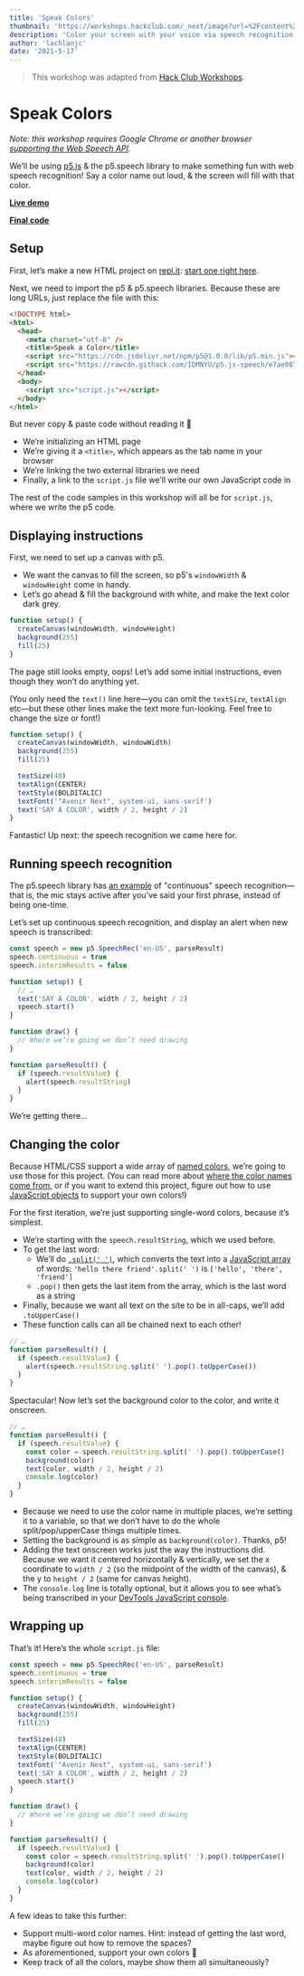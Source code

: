 ```yaml
---
title: 'Speak Colors'
thumbnail: 'https://workshops.hackclub.com/_next/image?url=%2Fcontent%2Fworkshops%2Fspeak_colors%2Fimg%2Fdemo.png&w=512&q=75'
description: 'Color your screen with your voice via speech recognition'
author: 'lachlanjc'
date: '2021-5-17'
---
```


> This workshop was adapted from [Hack Club Workshops](https://workshops.hackclub.com).

# Speak Colors

_Note: this workshop requires Google Chrome or another browser [supporting the Web Speech API](https://caniuse.com/mdn-api_speechrecognition)._

We’ll be using [p5.js](https://p5js.org) & the p5.speech library to make something fun with web speech recognition! Say a color name out loud, & the screen will fill with that color.

[**Live demo**](https://speak-colors.glitch.me)

[**Final code**](https://glitch.com/edit/#!/speak-colors)

## Setup

First, let’s make a new HTML project on [repl.it](https://repl.it): [start one right here](https://repl.it/languages/html).

Next, we need to import the p5 & p5.speech libraries. Because these are long URLs, just replace the file with this:

```html
<!DOCTYPE html>
<html>
  <head>
    <meta charset="utf-8" />
    <title>Speak a Color</title>
    <script src="https://cdn.jsdelivr.net/npm/p5@1.0.0/lib/p5.min.js"></script>
    <script src="https://rawcdn.githack.com/IDMNYU/p5.js-speech/e7ae007d61f048fc2379971b0de7d5db8abb7eee/lib/p5.speech.js"></script>
  </head>
  <body>
    <script src="script.js"></script>
  </body>
</html>
```

But never copy & paste code without reading it 🙂

- We’re initializing an HTML page
- We’re giving it a `<title>`, which appears as the tab name in your browser
- We’re linking the two external libraries we need
- Finally, a link to the `script.js` file we’ll write our own JavaScript code in

The rest of the code samples in this workshop will all be for `script.js`, where we write the p5 code.

## Displaying instructions

First, we need to set up a canvas with p5.

- We want the canvas to fill the screen, so p5's `windowWidth` & `windowHeight` come in handy.
- Let’s go ahead & fill the background with white, and make the text color dark grey.

```js
function setup() {
  createCanvas(windowWidth, windowHeight)
  background(255)
  fill(25)
}
```

The page still looks empty, oops! Let’s add some initial instructions, even though they won’t do anything yet.

(You only need the `text()` line here—you can omit the `textSize`, `textAlign` etc—but these other lines make the text more fun-looking. Feel free to change the size or font!)

```js
function setup() {
  createCanvas(windowWidth, windowWidth)
  background(255)
  fill(25)

  textSize(48)
  textAlign(CENTER)
  textStyle(BOLDITALIC)
  textFont('"Avenir Next", system-ui, sans-serif')
  text('SAY A COLOR', width / 2, height / 2)
}
```

Fantastic! Up next: the speech recognition we came here for.

## Running speech recognition

The p5.speech library has [an example](https://github.com/IDMNYU/p5.js-speech/blob/master/examples/05continuousrecognition.html) of "continuous" speech recognition—that is, the mic stays active after you’ve said your first phrase, instead of being one-time.

Let’s set up continuous speech recognition, and display an alert when new speech is transcribed:

```js
const speech = new p5.SpeechRec('en-US', parseResult)
speech.continuous = true
speech.interimResults = false

function setup() {
  // …
  text('SAY A COLOR', width / 2, height / 2)
  speech.start()
}

function draw() {
  // Where we’re going we don’t need drawing
}

function parseResult() {
  if (speech.resultValue) {
    alert(speech.resultString)
  }
}
```

We’re getting there…

## Changing the color

Because HTML/CSS support a wide array of [named colors](https://html-color-codes.info/color-names/), we’re going to use those for this project. (You can read more about [where the color names come from](https://www.chenhuijing.com/blog/where-did-css-named-colours-come-from/), or if you want to extend this project, figure out how to use [JavaScript objects](https://developer.mozilla.org/en-US/docs/Web/JavaScript/Reference/Global_Objects/Object) to support your own colors!)

For the first iteration, we’re just supporting single-word colors, because it’s simplest.

- We’re starting with the `speech.resultString`, which we used before.
- To get the last word:
  - We’ll do [`.split(' ')`](https://developer.mozilla.org/en-US/docs/Web/JavaScript/Reference/Global_Objects/String/split), which converts the text into a [JavaScript array](https://developer.mozilla.org/en-US/docs/Web/JavaScript/Reference/Global_Objects/Array) of words: `'hello there friend'.split(' ')` is `['hello', 'there', 'friend']`
  - `.pop()` then gets the last item from the array, which is the last word as a string
- Finally, because we want all text on the site to be in all-caps, we’ll add `.toUpperCase()`
- These function calls can all be chained next to each other!

```js
// …
function parseResult() {
  if (speech.resultValue) {
    alert(speech.resultString.split(' ').pop().toUpperCase())
  }
}
```

Spectacular! Now let’s set the background color to the color, and write it onscreen.

```js
// …
function parseResult() {
  if (speech.resultValue) {
    const color = speech.resultString.split(' ').pop().toUpperCase()
    background(color)
    text(color, width / 2, height / 2)
    console.log(color)
  }
}
```

- Because we need to use the color name in multiple places, we’re setting it to a variable, so that we don’t have to do the whole split/pop/upperCase things multiple times.
- Setting the background is as simple as `background(color)`. Thanks, p5!
- Adding the text onscreen works just the way the instructions did. Because we want it centered horizontally & vertically, we set the x coordinate to `width / 2` (so the midpoint of the width of the canvas), & the y to `height / 2` (same for canvas height).
- The `console.log` line is totally optional, but it allows you to see what’s being transcribed in your [DevTools JavaScript console](https://developers.google.com/web/tools/chrome-devtools/console/log).

## Wrapping up

That’s it! Here’s the whole `script.js` file:

```js
const speech = new p5.SpeechRec('en-US', parseResult)
speech.continuous = true
speech.interimResults = false

function setup() {
  createCanvas(windowWidth, windowHeight)
  background(255)
  fill(25)

  textSize(48)
  textAlign(CENTER)
  textStyle(BOLDITALIC)
  textFont('"Avenir Next", system-ui, sans-serif')
  text('SAY A COLOR', width / 2, height / 2)
  speech.start()
}

function draw() {
  // Where we’re going we don’t need drawing
}

function parseResult() {
  if (speech.resultValue) {
    const color = speech.resultString.split(' ').pop().toUpperCase()
    background(color)
    text(color, width / 2, height / 2)
    console.log(color)
  }
}
```

A few ideas to take this further:

- Support multi-word color names. Hint: instead of getting the last word, maybe figure out how to remove the spaces?
- As aforementioned, support your own colors 👀
- Keep track of all the colors, maybe show them all simultaneously?
